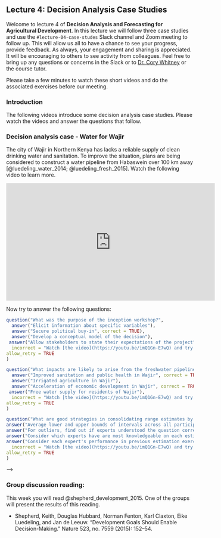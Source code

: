 ## Lecture 4: Decision Analysis Case Studies {#case_studies}
<!-- reference with [Decision Analysis Case Studies](#case_studies) -->

Welcome to lecture 4 of **Decision Analysis and Forecasting for Agricultural Development**. In this lecture we will follow three case studies and use the `#lecture-04-case-studes` Slack channel and Zoom meeting to follow up. This will allow us all to have a chance to see your progress, provide feedback. As always, your engagement and sharing is appreciated. It will be encouraging to others to see activity from colleagues. Feel free to bring up any questions or concerns in the Slack or to [Dr. Cory Whitney](mailto:cory.whitney@uni-bonn.de?subject=[Seminar_2]%20Decision%20Analysis%20Lecture) or the course tutor.

Please take a few minutes to watch these short videos and do the associated exercises before our meeting.

### Introduction

The following videos introduce some decision analysis case studies. Please watch the videos and answer the questions that follow. 

### Decision analysis case - Water for Wajir

The city of Wajir in Northern Kenya has lacks a reliable supply of clean drinking water and sanitation. To improve the situation, plans are being considered to construct a water pipeline from Habaswein over 100 km away [@luedeling_water_2014; @luedeling_fresh_2015]. Watch the following video to learn more. 

<iframe width="560" height="315" src="https://www.youtube.com/embed/imQ1Gn-E7wQ" frameborder="0" allowfullscreen></iframe>

Now try to answer the following questions:

```r
question("What was the purpose of the inception workshop?",
  answer("Elicit information about specific variables"),
  answer("Secure political buy-in", correct = TRUE),
  answer("Develop a conceptual model of the decision"),
 answer("Allow stakeholders to state their expectations of the project", correct = TRUE),
  incorrect = "Watch [the video](https://youtu.be/imQ1Gn-E7wQ) and try again.",
allow_retry = TRUE
)
```

```r
question("What impacts are likely to arise from the freshwater pipeline?",
  answer("Improved sanitation and public health in Wajir", correct = TRUE),
  answer("Irrigated agriculture in Wajir"),
  answer("Acceleration of economic development in Wajir", correct = TRUE),
 answer("Free water supply for residents of Wajir"),
  incorrect = "Watch [the video](https://youtu.be/imQ1Gn-E7wQ) and try again.",
allow_retry = TRUE
)
```

```r
question("What are good strategies in consolidating range estimates by different people?",
answer("Average lower and upper bounds of intervals across all participants"),
answer("For outliers, find out if experts understood the question correctly", correct = TRUE),
answer("Consider which experts have are most knowledgeable on each estimated variable", correct = TRUE),
answer("Consider each expert's performance in previous estimation exercises", correct = TRUE),
  incorrect = "Watch [the video](https://youtu.be/imQ1Gn-E7wQ) and try again.",
allow_retry = TRUE
)
```

<!-- ### Case study - Plastic covers in sweet cherry orchards in Chile -->

<!-- This video shows the study @rojas_adapting_2021 conducted in Chile for assessing the profitability of implementing plastic covers in sweet cherry orchards to protect the fruits from hazardous weather events.  -->

<!-- <!-- ![]() syntax will also work but not in html --> -->

<!-- <iframe width="560" height="315" src="https://www.youtube.com/embed/kpsqzkeg53Y" frameborder="0" allowfullscreen></iframe> -->

<!-- ```{r question-sweet_cherry-1, echo=FALSE} -->
<!-- question("How did the decision of implementing covers in sweet cherry orchards emerge in this study?", -->
<!--          answer("From a thorough literature review."), -->
<!--          answer("Based on the previous knowledge of the researchers."), -->
<!--          answer("From farmers' concerns regarding future weather scenarios.", correct = TRUE), -->
<!--          answer("From consumers asking for sweet cherries of good quality."), -->
<!--          incorrect = "Watch [the video](https://youtu.be/kpsqzkeg53Y) and try again.", -->
<!--          allow_retry = TRUE) -->
<!-- ``` -->

<!-- Based on the question above, think about and write down two to three positive and negative implications of using the method we used to define the decision. -->

<!-- ```{r question-sweet_cherry-2, echo=FALSE} -->
<!-- question("Based on the Net Present Value, what would be the best recommendation for farmers in northern Chile?", -->
<!--          answer("Farmers should implement covers to improve yields."), -->
<!--          answer("NPV values suggest that implementing covers in northern Chile may be not necessary.", correct = TRUE), -->
<!--          answer("The results do not allow making a clear recomendation."), -->
<!--          incorrect = "Watch [the video](https://youtu.be/kpsqzkeg53Y) and try again.", -->
<!--          allow_retry = TRUE) -->
<!-- ``` -->

<!-- ```{r questio-sweet_cherry-3, echo=FALSE} -->
<!-- question("Considering the results of the EVPI analysis, farmers should spend more resources to gather additional information on:", -->
<!--          answer("Yield"), -->
<!--          answer("Market price"), -->
<!--          answer("Yield lost to low firmness", correct = TRUE), -->
<!--          incorrect = "Watch [the video](https://youtu.be/kpsqzkeg53Y) and try again.", -->
<!--          allow_retry = TRUE) -->
<!-- ``` -->

<!-- The data and scripts for this study are also available online [@fernandez_data_2021].  -->

### Group discussion reading:

This week you will read @shepherd_development_2015. One of the groups will present the results of this reading.

- Shepherd, Keith, Douglas Hubbard, Norman Fenton, Karl Claxton, Eike Luedeling, and Jan de Leeuw. “Development Goals Should Enable Decision-Making.” Nature 523, no. 7559 (2015): 152–54. 

<!-- ### Bonus: Decision analysis case - Calluna production in NRW -->

<!-- Heather growers and other stakeholders in North Rhine-Westphalia, Germany are looking for sustainable options to manage disease outbreaks. @ruett_model-based_2020 worked with these farmers to model the impacts of changing disease management practices and to generate comprehensive forecasts of net returns. Watch the following video to learn more.  -->

<!-- <!-- ![](https://www.youtube.com/watch?v=hvnhjrf1Ims) --> 

<!-- <iframe width="560" height="315" src="https://www.youtube.com/embed/hvnhjrf1Ims" frameborder="0" allowfullscreen></iframe> -->

<!-- Think about the following questions and jot down your thoughts. -->

<!-- - **How would you develop an expert network for your decision analysis project?** -->
<!-- - **What do you expect from your expert network?** -->

<!-- <!-- ![](https://www.youtube.com/watch?v=hvnhjrf1Ims) -->

<!-- ```{r Question1-Calluna, echo=FALSE} -->
<!-- question("What are the risks and uncertainties in Calluna production?", -->
<!-- answer("Bud-flowering mutation"), -->
<!-- answer("Water management", correct = TRUE), -->
<!-- answer("Fungal infections", correct = TRUE), -->
<!-- answer("Fertilizer management", correct = TRUE), -->
<!-- answer("Customer demand"), -->
<!-- answer("Fungal resistance to pesticides", correct = TRUE), -->
<!--   incorrect = "Watch [the video](https://youtu.be/hvnhjrf1Ims) and try again.", -->
<!-- allow_retry = TRUE -->
<!-- ) -->
<!-- ``` -->

<!-- ```{r Question2-Calluna, echo=FALSE} -->
<!-- question("What steps did we use to apply decision analysis in Calluna production?", -->
<!-- answer("Developing impact models", correct = TRUE), -->
<!-- answer("Defining decisions together with experts using participatory workshops", correct = TRUE), -->
<!-- answer("Using precise numbers instead of ranges"), -->
<!-- answer("Calibration of experts", correct = TRUE), -->
<!-- answer("Involving the local government"), -->
<!-- answer("Using model simulations to calculate probability distributions, VIP scores and the EVPI", correct = TRUE), -->
<!--   incorrect = "Watch [the video](https://youtu.be/hvnhjrf1Ims) and try again.", -->
<!-- allow_retry = TRUE -->
<!-- ) -->
<!-- ``` -->

<!-- ```{r Question3-Calluna, echo=FALSE} -->
<!-- question("How can we overcome the tendency of experts to make mistakes when generating estimates and making judgements?", -->
<!-- answer("Confront the participants from your expert network with their biases", correct = TRUE), -->
<!-- answer("Teach techniques that allow your participants to give better estimations (Calibration training)", correct = TRUE), -->
<!-- answer("Apply techniques that allow both shy and confident participants to contribute to your decision analysis workshop", correct = TRUE), -->
<!-- answer("Involve as many professors as possible"), -->
<!-- answer("Experts in high job positions would do better estimations than Master students"), -->
<!-- answer("Apply techniques that allow you to focus more detailed on certain findings instead of focusing on the whole picture"), -->
<!-- answer("Use feedback from all participants to merge all models into a model that you can use as a template to program your code", correct = TRUE), -->
<!--   incorrect = "Watch [the video](https://youtu.be/hvnhjrf1Ims) and try again.", -->
<!-- allow_retry = TRUE -->
<!-- ) -->
<!-- ``` -->

<!-- The data and scripts for this study are available in this [zenodo repository]( http://doi.org/10.5281/zenodo.4637259) [@ruett_data_2021].  -->
